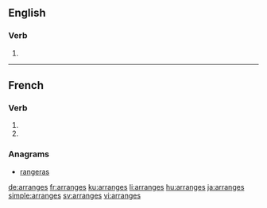 {{also|arrangés}}
==English==

===Verb===
{{head|en}}

# {{en-third-person singular of|arrange}}

----

==French==

===Verb===
{{fr-verb-form}}

# {{conjugation of|arranger||2|s|pres|ind|lang=fr}}
# {{conjugation of|arranger||2|s|pres|sub|lang=fr}}

===Anagrams===
* [[rangeras#French|rangeras]]

[[de:arranges]]
[[fr:arranges]]
[[ku:arranges]]
[[li:arranges]]
[[hu:arranges]]
[[ja:arranges]]
[[simple:arranges]]
[[sv:arranges]]
[[vi:arranges]]